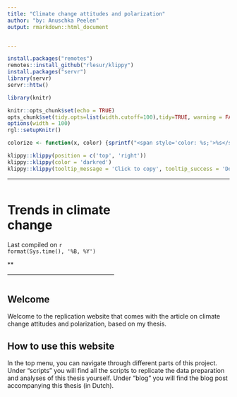 ```yaml
---
title: "Climate change attitudes and polarization"
author: "by: Anuschka Peelen"
output: rmarkdown::html_document


---
```


```r
install.packages("remotes")
remotes::install_github("rlesur/klippy")
install.packages("servr")
library(servr)
servr::httw()
```

```r
library(knitr)

knitr::opts_chunk$set(echo = TRUE)
opts_chunk$set(tidy.opts=list(width.cutoff=100),tidy=TRUE, warning = FALSE, message = FALSE,comment = "#>", cache=TRUE, class.source=c("test"), class.output=c("test2"))
options(width = 100)
rgl::setupKnitr()

colorize <- function(x, color) {sprintf("<span style='color: %s;'>%s</span>", color, x) }

```

```r
klippy::klippy(position = c('top', 'right'))
klippy::klippy(color = 'darkred')
klippy::klippy(tooltip_message = 'Click to copy', tooltip_success = 'Done')
```

------------------------------------------------------------------------

::: columns
::: {.column width="50%"}
# Trends in climate change

Last compiled on `r format(Sys.time(), '%B, %Y')`

\*\* <br>

------------------------------------------------------------------------
:::

::: {.column width="50%"}

:::
:::


## Welcome
Welcome to the replication website that comes with the article on climate change attitudes and polarization, based on my thesis. 

## How to use this website

In the top menu, you can navigate through different parts of this project. Under "scripts" you will find all the scripts to replicate the data preparation and analyses of this thesis yourself. Under "blog" you will find the blog post accompanying this thesis (in Dutch). 


